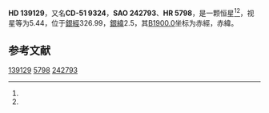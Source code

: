 {{Starbox begin
| name = HD 139129
}}
{{Starbox observe
| epoch = [[J2000.0|J2000.0]]
| constell = {{星座名待查}}<ref name=SIMBAD>{{cite web
 | url=http://simbad.u-strasbg.fr/simbad/sim-id?Ident=HR+5798
 | title=Pulsating variable Star
 | publisher=Centre de Données astronomiques de Strasbourg
 | work=SIMBAD
 | accessdate=2012-07-13
 | archive-date=2016-03-15
 | archive-url=https://web.archive.org/web/20160315122104/http://simbad.u-strasbg.fr/simbad/sim-id?Ident=HR+5798
 | dead-url=no
 }}</ref><ref name=DATA>{{cite web
 | url=http://vizier.u-strasbg.fr/viz-bin/VizieR-5?-out.add=.&-source=5050&-corr=PK=HR&-out.max=9999&HR=5798
 | title=VizieR Detailed Page
 | accessdate=2012-07-13
 | archive-date=2016-03-05
 | archive-url=https://web.archive.org/web/20160305003259/http://vizier.u-strasbg.fr/viz-bin/VizieR-5?-out.add=.&-source=5050&-corr=PK=HR&-out.max=9999&HR=5798
 | dead-url=no
 }}</ref>
| 星官 = 
| ra = {{RA|15|38|49.5}}<ref name=SIMBAD /><ref name=DATA />
| dec = {{DEC|-52|22|22}}<ref name=SIMBAD /><ref name=DATA />
| appmag_v = 5.44<ref name=SIMBAD /><ref name=DATA />
}}
{{Starbox character
| class = A0V<ref name=SIMBAD /><ref name=DATA />
| b-v = 0<ref name=SIMBAD /><ref name=DATA />
| u-b = 0<ref name=SIMBAD /><ref name=DATA />
| r-i = <ref name=SIMBAD /><ref name=DATA />
| variable = 
}}
{{Starbox astrometry
| radial_v = 0
| prop_mo_ra = -12
| parallax = 0.015
| p_error = 
}}
{{Starbox catalog
| names =CD-51 9324，[[SAO星表|SAO]] 242793，[[HD星表|HD]] 139129，[[HR星表|HR]] 5798}}
{{Starbox reference |Simbad=HR+5798}}
{{Starbox end}}

'''HD 139129'''，又名'''CD-51 9324'''，'''SAO 242793'''、'''HR 5798'''，是一颗恒星<ref name=SIMBAD /><ref name=DATA />，视星等为5.44，位于[[銀道座標系|銀經]]326.99，[[銀道座標系|銀緯]]2.5，其[[B1900.0|B1900.0]]坐标为赤經{{RA|15|31|23.4}}，赤緯{{DEC|-52|2.5|34}}。

== 参考文献 ==
{{reflist}}

{{star-stub}}

[[Category:HD和HDE天體|139129]]
[[Category:HR天體|5798]]
[[Category:SAO天體|242793]]